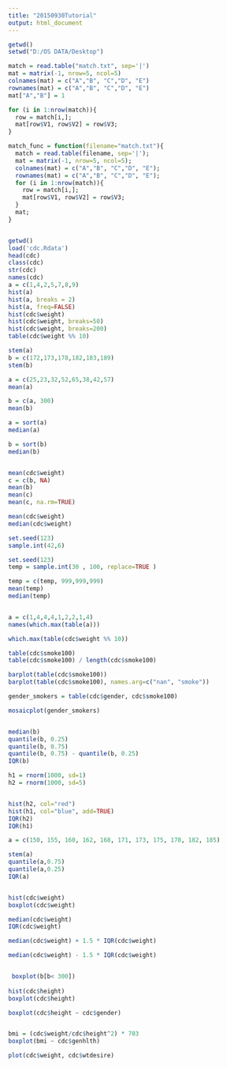 ```yaml
---
title: "20150930Tutorial"
output: html_document
---
```



```r
getwd()
setwd("D:/OS DATA/Desktop")

match = read.table("match.txt", sep='|')
mat = matrix(-1, nrow=5, ncol=5)
colnames(mat) = c("A","B", "C","D", "E")
rownames(mat) = c("A","B", "C","D", "E")
mat["A","B"] = 1

for (i in 1:nrow(match)){
  row = match[i,];
  mat[row$V1, row$V2] = row$V3;
}

match_func = function(filename="match.txt"){
  match = read.table(filename, sep='|');
  mat = matrix(-1, nrow=5, ncol=5);
  colnames(mat) = c("A","B", "C","D", "E");
  rownames(mat) = c("A","B", "C","D", "E");
  for (i in 1:nrow(match)){
    row = match[i,];
    mat[row$V1, row$V2] = row$V3;
  }
  mat;
}



```



```r

getwd()
load('cdc.Rdata')
head(cdc)
class(cdc)
str(cdc)
names(cdc)
a = c(1,4,2,5,7,8,9)
hist(a)
hist(a, breaks = 2)
hist(a, freq=FALSE)
hist(cdc$weight)
hist(cdc$weight, breaks=50)
hist(cdc$weight, breaks=200)
table(cdc$weight %% 10)

stem(a)
b = c(172,173,178,182,183,189)
stem(b)

```


```r
a = c(25,23,32,52,65,38,42,57)
mean(a)

b = c(a, 300) 
mean(b)

a = sort(a)
median(a)

b = sort(b)
median(b)


mean(cdc$weight)
c = c(b, NA)
mean(b)
mean(c)
mean(c, na.rm=TRUE)

mean(cdc$weight)
median(cdc$weight)

set.seed(123)
sample.int(42,6)

set.seed(123)
temp = sample.int(30 , 100, replace=TRUE )

temp = c(temp, 999,999,999)
mean(temp)
median(temp)


a = c(1,4,4,4,1,2,2,1,4)
names(which.max(table(a)))

which.max(table(cdc$weight %% 10))

table(cdc$smoke100)
table(cdc$smoke100) / length(cdc$smoke100) 

barplot(table(cdc$smoke100))
barplot(table(cdc$smoke100), names.arg=c("nan", "smoke")) 

gender_smokers = table(cdc$gender, cdc$smoke100)

mosaicplot(gender_smokers)



```

```r
median(b)
quantile(b, 0.25)
quantile(b, 0.75)
quantile(b, 0.75) - quantile(b, 0.25)
IQR(b)

h1 = rnorm(1000, sd=1) 
h2 = rnorm(1000, sd=5) 


hist(h2, col="red")
hist(h1, col="blue", add=TRUE)
IQR(h2)
IQR(h1)

a = c(150, 155, 160, 162, 168, 171, 173, 175, 178, 182, 185)

stem(a)
quantile(a,0.75)
quantile(a,0.25)
IQR(a)


hist(cdc$weight)
boxplot(cdc$weight)

median(cdc$weight)
IQR(cdc$weight)

median(cdc$weight) + 1.5 * IQR(cdc$weight)

median(cdc$weight) - 1.5 * IQR(cdc$weight)


 boxplot(b[b< 300])
 
hist(cdc$height)
boxplot(cdc$height)

boxplot(cdc$height ~ cdc$gender)


bmi = (cdc$weight/cdc$height^2) * 703
boxplot(bmi ~ cdc$genhlth)

plot(cdc$weight, cdc$wtdesire)
```